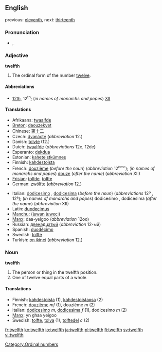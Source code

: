 ==English==

previous: [[eleventh]], next: [[thirteenth]]

===Pronunciation===
*{{IPA|/twɛlfθ/}}, {{SAMPA|/twElfT/}}

===Adjective===
'''twelfth'''
# The ordinal form of the number [[twelve]].

====Abbreviations====
* [[12th]], 12<sup>th</sup>; (''in names of monarchs and popes'') [[XII]]

====Translations====
{{top}}
*Afrikaans: [[twaalfde]]
*[[Breton]]: [[daouzekvet]]
*Chinese: [[第]][[十]][[二]]
*Czech: [[dvanáctý]] (''abbreviation'' 12.)
*Danish: [[tolvte]] (12.)
*Dutch: [[twaalfde]] (''abbreviations'' 12e, 12de)
*Esperanto: [[dekdua]]
*Estonian: [[kaheteistkümnes]]
*Finnish: [[kahdestoista]]
*French: [[douzième]] (''before the noun'') (''abbreviation'' 12<sup>ème</sup>); (''in names of monarchs and popes'') [[douze]] (''after the name'') (''abbreviation'' XII)
*[[Frisian]]: [[tolfde]], [[tolfte]]
*German: [[zwölfte]] (''abbreviation'' 12.)
{{mid}}
*Italian: [[dodicesimo]] {{m}}, [[dodicesima]] {{f}} (''before the noun'') (''abbreviations'' 12º {{m}}, 12ª); (''in names of monarchs and popes'') dodicesimo {{m}}, dodicesima {{f}} (''after the name'') (''abbreviation'' XII)
*Latin: [[duodecimus]]
*[[Manchu]]: ([[juwan]] [[juweci]])
*[[Manx]]: daa-yeigoo (''abbreviation'' 12oo)
*Russian: [[двенадцатый]] (''abbreviation'' 12-ый)
*Spanish: [[duodécimo]]
*Swedish: [[tolfte]]
*Turkish: [[on ikinci]] (''abbreviation'' 12.)
{{bottom}}

===Noun===
'''twelfth'''

#The person or thing in the twelfth position.
#One of twelve equal parts of a whole.

====Translations====

*Finnish: [[kahdestoista]] (1), [[kahdestoistaosa]] (2)
*French: [[douzième]] ''mf'' (1), douzième ''m'' (2)
*Italian: [[dodicesimo]] ''m'', [[dodicesima]] ''f'' (1), dodicesimo ''m'' (2)
*[[Manx]]: yn ghaa yeigoo
*Swedish: [[tolfte]], [[tolva]] (1), [[tolftedel]] ''c'' (2)

[[Category:Ordinal numbers]]

[[fr:twelfth]]
[[ko:twelfth]]
[[io:twelfth]]
[[ja:twelfth]]
[[pl:twelfth]]
[[fi:twelfth]]
[[sv:twelfth]]
[[vi:twelfth]]